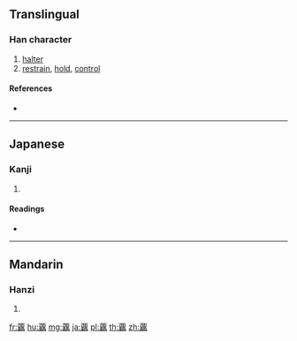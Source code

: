 {{character info/new}}
{{also|羈}}
==Translingual==

===Han character===
{{Han char|rn=146|rad=西|as=19|sn=25|four=|canj=MBTJF,MWTJF}}

# [[halter]]
# [[restrain]], [[hold]], [[control]]

====References====
* {{Han ref|kx=1129.150|dkj=34795|dj=1599.070|hdz=42809.030|uh=898A|ud=35210}}

----

==Japanese==

===Kanji===
{{ja-kanji|grade=|rs=西19}}

# {{defn|lang=ja|sort=西19}}

====Readings====
* {{ja-readings|on=[[き]] (ki)|kun=[[おもがい]] (omogai), [[たずな]] (tazuna), [[つなぐ]] (tsunagu)|nanori=}}

----

==Mandarin==

===Hanzi===
{{cmn-hanzi|pin=[[jī]] ([[ji1]])|wg=chi<sup>1</sup>}}

# {{defn|lang=cmn|sort=西19}}

[[fr:覊]]
[[hu:覊]]
[[mg:覊]]
[[ja:覊]]
[[pl:覊]]
[[th:覊]]
[[zh:覊]]